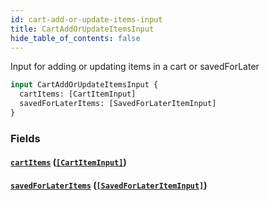 ```yaml
---
id: cart-add-or-update-items-input
title: CartAddOrUpdateItemsInput
hide_table_of_contents: false
---
```



Input for adding or updating items in a cart or savedForLater

```graphql
input CartAddOrUpdateItemsInput {
  cartItems: [CartItemInput]
  savedForLaterItems: [SavedForLaterItemInput]
}
```


### Fields

#### [`cartItems`](#) ([`[CartItemInput]`](/demand/api/graphql-storefront/reference/inputs/cart-item-input))




#### [`savedForLaterItems`](#) ([`[SavedForLaterItemInput]`](/demand/api/graphql-storefront/reference/inputs/saved-for-later-item-input))







